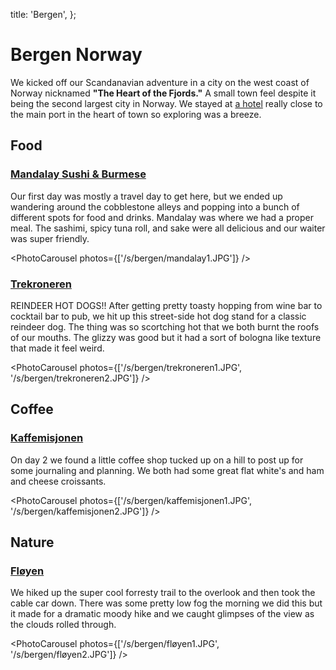 
  title: 'Bergen',
};

<HeroImage name="bergen" />

<div className="h-6" />

# Bergen Norway

We kicked off our Scandanavian adventure in a city on the west coast of Norway
nicknamed **"The Heart of the Fjords."** A small town feel despite it being the
second largest city in Norway. We stayed at [a
hotel](https://maps.app.goo.gl/Hh8MtEDngcxtxQbs9) really close to the main port
in the heart of town so exploring was a breeze.

<div className="h-6" />

## Food

### [Mandalay Sushi & Burmese](https://maps.app.goo.gl/PQbSoVYZt7CM6LhA7)

Our first day was mostly a travel day to get here, but we ended up wandering
around the cobblestone alleys and popping into a bunch of different spots for
food and drinks. Mandalay was where we had a proper meal. The sashimi, spicy
tuna roll, and sake were all delicious and our waiter was super friendly.

<PhotoCarousel photos={['/s/bergen/mandalay1.JPG']} />

<div className="h-4" />

### [Trekroneren](https://maps.app.goo.gl/WXY6fJbceFYGx7q19)

REINDEER HOT DOGS!! After getting pretty toasty hopping from wine bar to
cocktail bar to pub, we hit up this street-side hot dog stand for a classic
reindeer dog. The thing was so scortching hot that we both burnt the roofs of
our mouths. The glizzy was good but it had a sort of bologna like texture that
made it feel weird.

<PhotoCarousel
  photos={['/s/bergen/trekroneren1.JPG', '/s/bergen/trekroneren2.JPG']}
/>

<div className="h-6" />

## Coffee

### [Kaffemisjonen](https://maps.app.goo.gl/vbuWv3tBTw7awMvr5)

On day 2 we found a little coffee shop tucked up on a hill to post up for some
journaling and planning. We both had some great flat white's and ham and cheese
croissants.

<PhotoCarousel
  photos={['/s/bergen/kaffemisjonen1.JPG', '/s/bergen/kaffemisjonen2.JPG']}
/>

<div className="h-6" />

## Nature

### [Fløyen](https://maps.app.goo.gl/J5c1FR11EnU59G5w9)

We hiked up the super cool forresty trail to the overlook and then took the
cable car down. There was some pretty low fog the morning we did this but it
made for a dramatic moody hike and we caught glimpses of the view as the clouds
rolled through.

<PhotoCarousel photos={['/s/bergen/fløyen1.JPG', '/s/bergen/fløyen2.JPG']} />

<div className="h-32" />

<PhotoGrid dir="bergen" />
